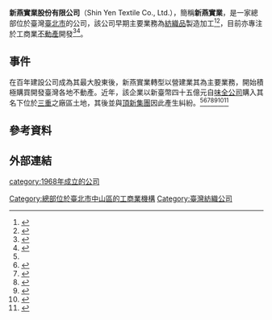 {{Infobox company
| name = 新燕實業股份有限公司 
| name_en =Shin Yen Textile Co., Ltd. 
| logo = [[File:Shin_Yen_Textile_logo.jpg|130px]]
| logo_size = 
| logo_caption = 
| image =          
| image_size =
| image_caption =
| type = [[股份有限公司|股份有限公司]]
| native_name = 
| native_name_lang = <!-- 公司名稱原文語言的ISO 639-1代碼。例如填寫「ja」表示日語。 -->
| trading_name = 新燕實業 
| traded_as ={{twse|1431}}<br />（1982年2月25日上市）<ref>{{Cite web |url=http://www.cnyes.com/pre/intro/1431.html |title=新燕實業(1431) - 鉅亨網 |access-date=2016-12-12 |archive-date=2019-11-25 |archive-url=https://web.archive.org/web/20191125105154/http://www.cnyes.com/pre/intro/1431.html |dead-url=no }}</ref> 
| com_code =
| local_code_name = TW
| local_code = 07487111
| fate = 
| predecessor = 
| successor = 
| foundation = {{Start date and age|df=yes|1968|04|11}}
| defunct = <!-- {{End date|YYYY|MM|DD}} -->
| location =  {{ROC-TW}}<br>[[臺北市|臺北市]][[內湖區|內湖區]]內湖路一段512號3樓
| locations = 
| area_served = [[台灣|台灣]]
| founder = 
| key_people = {{unbulleted list| [[董事長|董事長]]：秦綏遠|[[總經理|總經理]]：陳秋華}}
| industry = 紡織品製造加工<br>工商業不動產開發等
| products = 
| services = 
| revenue = 
| operating_income = 
| net_income = 
| aum = <!-- 僅適用於金融服務類公司。 -->
| assets = [[新臺幣|新臺幣]]4,800,000,000元
| equity = 
| owner = 
| num_employees = 
| num_employees_year = 
| parent =百年建設股份有限公司 
| divisions = 
| subsidy = 
| homepage = <!-- {{URL|example.com/}} -->
| slogan = 
| capital = [[新臺幣|新臺幣]]2,789,250,030元
| market_value = 
| P/E_ratio = 
| earnings_per_share = 
| net_asset_value = 
| accounting_period = 
| major_shareholder = 
| footnotes = 
}}
'''新燕實業股份有限公司'''（Shin Yen Textile Co., Ltd.），簡稱'''新燕實業'''，是一家總部位於臺灣[[臺北市|臺北市]]的公司，該公司早期主要業務為[[纺织品|紡織品]]製造加工<ref>{{Cite web|url=http://www.wealth.com.tw/article_in.aspx?nid=6688|title=台股消失的股號啟示錄  下市關鍵就在公司治理 - 財訊-台灣股市投資最具權威的財經雜誌|accessdate=2016-12-12|work=www.wealth.com.tw|archive-date=2017-12-14|archive-url=https://web.archive.org/web/20171214124237/http://www.wealth.com.tw/article_in.aspx?nid=6688|dead-url=no}}</ref><ref>{{Cite book|url=https://books.google.com.tw/books?id=k91QDQAAQBAJ&pg=PA40&lpg=PA40&dq=%E6%96%B0%E7%87%95%E7%B4%A1%E7%B9%94&source=bl&ots=oR_rcydya1&sig=PHrG4PAgx294ZN4MuXQMEE3kX9E&hl=zh-TW&sa=X&ved=0ahUKEwiJravy_u3QAhWEipQKHZLDC4g4HhDoAQg6MAU#v=onepage&q=%E6%96%B0%E7%87%95%E7%B4%A1%E7%B9%94&f=false|title=飛越六和一甲子: 六和高中創校60週年|last=執行編輯：林文璇老師、向章瑄老師、梅琪老師、林慧貞老師、蘇家慧老師、葉惠珊老師、葉恩慈老師、范志萍老師、張慧玲老師、黃思敏老師、葉嵐瑄老師、黃凱淋老師。|date=2016-10-25|publisher=桃園市六和高級中學|isbn=9789860498790|language=zh-TW|access-date=2016-12-12|archive-date=2017-12-14|archive-url=https://web.archive.org/web/20171214124656/https://books.google.com.tw/books?id=k91QDQAAQBAJ&pg=PA40&lpg=PA40&dq=%E6%96%B0%E7%87%95%E7%B4%A1%E7%B9%94&source=bl&ots=oR_rcydya1&sig=PHrG4PAgx294ZN4MuXQMEE3kX9E&hl=zh-TW&sa=X&ved=0ahUKEwiJravy_u3QAhWEipQKHZLDC4g4HhDoAQg6MAU#v=onepage&q=%E6%96%B0%E7%87%95%E7%B4%A1%E7%B9%94&f=false|dead-url=no}}</ref>，目前亦專注於工商業[[不動產|不動產]]開發<ref>{{Cite web|url=http://www.wearn.com/stock05/topic.asp?cat_id=19&forum_id=116&topic_id=38570|title=一檔絕不能跌的股票1475 - 台股大勢分析 - 聚財網|accessdate=2016-12-12|work=聚財網|archive-date=2017-12-14|archive-url=https://web.archive.org/web/20171214124828/http://www.wearn.com/stock05/topic.asp?cat_id=19&forum_id=116&topic_id=38570|dead-url=no}}</ref><ref name="#1">{{Cite news|url=http://news.ltn.com.tw/news/business/paper/409331|title=新燕土地糾葛 味全熬出頭 - 財經 - 自由時報電子報|accessdate=2016-12-12|archive-date=2017-12-14|archive-url=https://web.archive.org/web/20171214182541/http://news.ltn.com.tw/news/business/paper/409331|dead-url=no}}</ref>。

== 事件 ==
{{Seealso|頂新三重新燕案土地變更事件}}
在百年建設公司成為其最大股東後，新燕實業轉型以營建業其為主要業務，開始積極購買開發臺灣各地不動產。近年，該企業以新臺幣四十五億元自[[味全|味全公司]]購入其名下位於[[三重區|三重]]之廠區土地，其後並與[[頂新國際集團|頂新集團]]因此產生糾紛。<ref name="#1"/><ref>{{Cite web |url=https://www.credit.com.tw/CreditOnline/Epaper/WeeklyValueContent.aspx?sn=74&unit=284 |title=中華徵信所企業股份有限公司 |access-date=2016-12-12 |archive-date=2016-12-20 |archive-url=https://web.archive.org/web/20161220113622/https://www.credit.com.tw/CreditOnline/Epaper/WeeklyValueContent.aspx?sn=74&unit=284 |dead-url=no }}</ref><ref>{{Cite news|url=http://alexandroslee.pixnet.net/blog/post/17862120-%E5%91%86%E5%B8%B3%E6%88%B6%E7%94%9F%E6%B4%BB%E9%80%8D%E9%81%99%E3%80%80%E6%B3%95%E5%8B%99%E9%83%A8%E6%93%AC%E5%A2%9E%E5%88%97%E7%A6%81%E6%AD%A2%E5%A5%A2%E8%8F%AF%E6%A2%9D%E6%AC%BE|title=呆帳戶生活逍遙　法務部擬增列禁止奢華條款 @ [世界公民運動]李東昇的新家 :: 痞客邦 PIXNET ::|last=(alexandroslee)|first=alexandroslee|newspaper=[世界公民運動]李東昇的新家|accessdate=2016-12-12|language=zh-TW|archive-date=2017-01-13|archive-url=https://web.archive.org/web/20170113091321/http://alexandroslee.pixnet.net/blog/post/17862120-%e5%91%86%e5%b8%b3%e6%88%b6%e7%94%9f%e6%b4%bb%e9%80%8d%e9%81%99%e3%80%80%e6%b3%95%e5%8b%99%e9%83%a8%e6%93%ac%e5%a2%9e%e5%88%97%e7%a6%81%e6%ad%a2%e5%a5%a2%e8%8f%af%e6%a2%9d%e6%ac%be|dead-url=no}}</ref><ref>{{Cite news|url=http://www.appledaily.com.tw/appledaily/article/finance/20100706/32638156/|title=彰銀明拍賣新燕地 味全增資60億搶標|last=|first=|date=|work=|newspaper=蘋果日報|accessdate=2016-12-12|language=zh-TW|archive-date=2016-12-20|archive-url=https://web.archive.org/web/20161220114800/http://www.appledaily.com.tw/appledaily/article/finance/20100706/32638156/|dead-url=no}}</ref><ref>{{Cite news|url=https://news.housefun.com.tw/news/article/49212083909.html|title=頂新三重土地開發　銀行拒貸又遭立院打回票|last=好房網News|newspaper=好房網News|accessdate=2016-12-12|language=zh-TW|archive-date=2016-12-20|archive-url=https://web.archive.org/web/20161220094340/https://news.housefun.com.tw/news/article/49212083909.html|dead-url=no}}</ref><ref>{{Cite web|url=http://news.pchome.com.tw/magazine/print/po/new7/10791/141580800001045001001.htm|title=【財經事】聞腥而來 國際鯊魚繞著味全盤旋 - 政治時事 - PChome 新聞|accessdate=2016-12-12|work=PChome 新聞|language=zh-TW|archive-date=2016-12-12|archive-url=https://web.archive.org/web/20161212061025/http://news.pchome.com.tw/magazine/print/po/new7/10791/141580800001045001001.htm|dead-url=no}}</ref><ref>{{Cite news|url=http://www.cna.com.tw/news/firstnews/201411010052-1.aspx|title=三重地肥 魏家難捨味全|last=中央通訊社|first=|date=|work=|accessdate=2016-12-12|archive-date=2017-06-30|archive-url=https://web.archive.org/web/20170630182417/http://www.cna.com.tw/news/firstnews/201411010052-1.aspx|dead-url=no}}</ref>

==參考資料==
{{reflist}}

==外部連結==

[[Category:總部位於臺北市中山區的工商業機構|Category:總部位於臺北市中山區的工商業機構]]
[[category:1968年成立的公司|category:1968年成立的公司]]
[[Category:臺灣紡織公司|Category:臺灣紡織公司]]